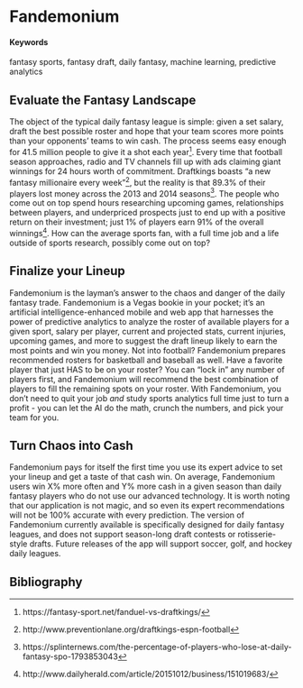# Fandemonium {#turning-fantasy-draft-chaos-into-cash}

#### Keywords

fantasy sports, fantasy draft, daily fantasy, machine learning, predictive analytics

## Evaluate the Fantasy Landscape

The object of the typical daily fantasy league is simple: given a set salary, draft the best possible roster and hope that your team scores more points than your opponents' teams to win cash. The process seems easy enough for 41.5 million people to give it a shot each year[^1]. Every time that football season approaches, radio and TV channels fill up with ads claiming giant winnings for 24 hours worth of commitment. Draftkings boasts "a new fantasy millionaire every week"[^2], but the reality is that 89.3% of their players lost money across the 2013 and 2014 seasons[^3]. The people who come out on top spend hours researching upcoming games, relationships between players, and underpriced prospects just to end up with a positive return on their investment; just 1% of players earn 91% of the overall winnings[^4]. How can the average sports fan, with a full time job and a life outside of sports research, possibly come out on top?

## Finalize your Lineup

Fandemonium is the layman's answer to the chaos and danger of the daily fantasy trade. Fandemonium is a Vegas bookie in your pocket; it's an artificial intelligence-enhanced mobile and web app that harnesses the power of predictive analytics to analyze the roster of available players for a given sport, salary per player, current and projected stats, current injuries, upcoming games, and more to suggest the draft lineup likely to earn the most points and win you money. Not into football? Fandemonium prepares recommended rosters for basketball and baseball as well. Have a favorite player that just HAS to be on your roster? You can "lock in" any number of players first, and Fandemonium will recommend the best combination of players to fill the remaining spots on your roster. With Fandemonium, you don't need to quit your job _and_ study sports analytics full time just to turn a profit - you can let the AI do the math, crunch the numbers, and pick your team for you. 

## Turn Chaos into Cash

Fandemonium pays for itself the first time you use its expert advice to set your lineup and get a taste of that cash win. On average, Fandemonium users win X% more often and Y% more cash in a given season than daily fantasy players who do not use our advanced technology. It is worth noting that our application is not magic, and so even its expert recommendations will not be 100% accurate with every prediction. The version of Fandemonium currently available is specifically designed for daily fantasy leagues, and does not support season-long draft contests or rotisserie-style drafts. Future releases of the app will support soccer, golf, and hockey daily leagues.

## Bibliography
[^1]: https://fantasy-sport.net/fanduel-vs-draftkings/  
[^2]: http://www.preventionlane.org/draftkings-espn-football  
[^3]: https://splinternews.com/the-percentage-of-players-who-lose-at-daily-fantasy-spo-1793853043  
[^4]: http://www.dailyherald.com/article/20151012/business/151019683/  

